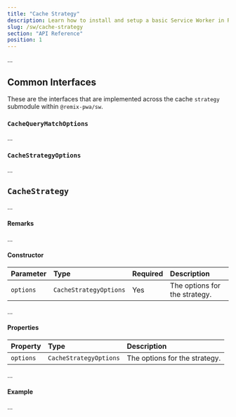 ```yaml
---
title: "Cache Strategy"
description: Learn how to install and setup a basic Service Worker in Remix
slug: /sw/cache-strategy
section: "API Reference"
position: 1
---
```


...

## Common Interfaces

These are the interfaces that are implemented across the cache `strategy` submodule within `@remix-pwa/sw`.

### `CacheQueryMatchOptions`

...

### `CacheStrategyOptions`

...

## `CacheStrategy`

...

#### Remarks

...

#### Constructor

| Parameter | Type | Required | Description |
| :--- | :--- | :--- | :--- |
| `options` | `CacheStrategyOptions` | Yes | The options for the strategy. |

...

#### Properties

| Property | Type | Description |
| :--- | :--- | :--- |
| `options` | `CacheStrategyOptions` | The options for the strategy. |

...

#### Example

...